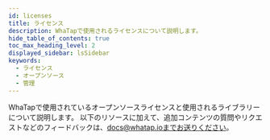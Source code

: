 ```yaml
---
id: licenses
title: ライセンス
description: WhaTapで使用されるライセンスについて説明します。
hide_table_of_contents: true
toc_max_heading_level: 2
displayed_sidebar: lsSidebar
keywords:
  - ライセンス
  - オープンソース
  - 管理
---
```



WhaTapで使用されているオープンソースライセンスと使用されるライブラリーについて説明します。 以下のリソースに加えて、追加コンテンツの質問やリクエストなどのフィードバックは、docs@whatap.ioまでお送りください。

<DocCardList/>
